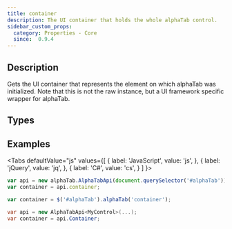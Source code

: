 ```yaml
---
title: container
description: The UI container that holds the whole alphaTab control. 
sidebar_custom_props:
  category: Properties - Core
  since:  0.9.4
---
```


<SinceBadge since="0.9.4" />


## Description
Gets the UI container that represents the element on which alphaTab was initialized. Note that this is not the raw instance, but a UI framework specific wrapper for alphaTab.


<PropertyDescription metadata={metadata} />


## Types

<TypeTable>
    <TypeRow type="all" name="AlphaTab.UI.IContainer" />
    <TypeRow type="net-wf" name="AlphaTab.Platform.CSharp.WinForms.ControlContainer" />
    <TypeRow type="net-wpf" name="AlphaTab.Platform.CSharp.Wpf.FrameworkElementContainer" />
    <TypeRow type="js" name="alphaTab.platform.javascript.HtmlElementContainer" />
</TypeTable>

## Examples

<Tabs
  defaultValue="js"
  values={[
    { label: 'JavaScript', value: 'js', },
    { label: 'jQuery', value: 'jq', },
    { label: 'C#', value: 'cs', }
  ]
}>
<TabItem value="js">

```js
var api = new alphaTab.AlphaTabApi(document.querySelector('#alphaTab'));
var container = api.container;
```

</TabItem>
<TabItem value="jq">

```js
var container = $('#alphaTab').alphaTab('container');
```

</TabItem>
<TabItem value="cs">


```csharp
var api = new AlphaTabApi<MyControl>(...);
var container = api.Container;
```

</TabItem>
</Tabs>
